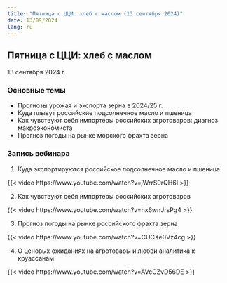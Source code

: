 ```yaml
---
title: "Пятница с ЦЦИ: хлеб с маслом (13 сентября 2024)"
date: 13/09/2024
lang: ru
---
```


## Пятница с ЦЦИ: хлеб с маслом

13 сентября 2024 г.

### Основные темы

-   Прогнозы урожая и экспорта зерна в 2024/25 г.
-   Куда плывут российские подсолнечное масло и пшеница
-   Как чувствуют себя импортеры российских агротоваров: диагноз макроэкономиста
-   Прогноз погоды на рынке морского фрахта зерна

### Запись вебинара

1.  Куда экспортируются российское подсолнечное масло и пшеница

{{< video https://www.youtube.com/watch?v=jWrrS9rQH6I >}}

2.  Как чувствуют себя импортеры российских агротоваров

{{< video https://www.youtube.com/watch?v=hx6wnJrsPg4 >}}

3.  Прогноз погоды на рынке российского фрахта зерна

{{< video https://www.youtube.com/watch?v=CUCXe0Vz4cg >}}

4.  О ценовых ожиданиях на агротовары и любви аналитика к круассанам

{{< video https://www.youtube.com/watch?v=AVcCZvD56DE >}}
